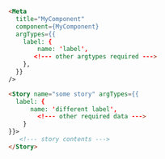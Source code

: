 ```md

<Meta
  title="MyComponent"
  component={MyComponent}
  argTypes={{
    label: { 
        name: 'label',
       <!--- other argtypes required --->
    },
  }}
/>

<Story name="some story" argTypes={{
  label: { 
      name: 'different label', 
        <!--- other required data --->
    }
}}>
   <!--- story contents --->
</Story>

```